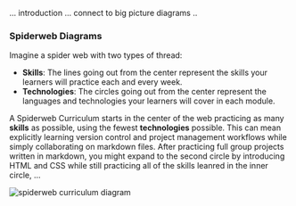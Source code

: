 ... introduction ... connect to big picture diagrams ..

### Spiderweb Diagrams

Imagine a spider web with two types of thread:

- **Skills**: The lines going out from the center represent the skills your learners will practice each and every week.
- **Technologies**: The circles going out from the center represent the languages and technologies your learners will cover in each module.

A Spiderweb Curriculum starts in the center of the web practicing as many **skills** as possible, using the fewest **technologies** possible. This can mean explicitly learning version control and project management workflows while simply collaborating on markdown files. After practicing full group projects written in markdown, you might expand to the second circle by introducing HTML and CSS while still practicing all of the skills leanred in the inner circle, ...

![spiderweb curriculum diagram](./spiderweb-curriculum-diagram.svg)
